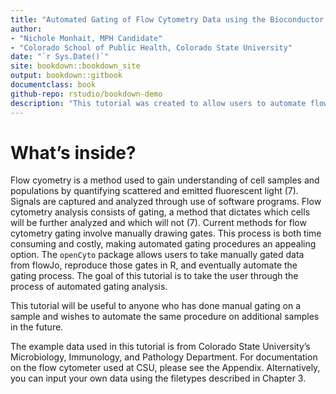 ```yaml
--- 
title: "Automated Gating of Flow Cytometry Data using the Bioconductor `openCyto` Framework"
author: 
- "Nichole Monhait, MPH Candidate"
- "Colorado School of Public Health, Colorado State University"    
date: "`r Sys.Date()`"
site: bookdown::bookdown_site
output: bookdown::gitbook
documentclass: book
github-repo: rstudio/bookdown-demo
description: "This tutorial was created to allow users to automate flow cytometry analysis in R using the `openCyto` package. The tutorial includes steps to complete automation from a flowJo Workspace file. Full details on tutorial contents are included in the following chapters."
---
```


# What's inside?  

Flow cyometry is a method used to gain understanding of cell samples and populations by quantifying scattered and emitted fluorescent light (7). Signals are captured and analyzed through use of software programs. Flow cytometry analysis consists of gating, a method that dictates which cells will be further analyzed and which will not (7). Current methods for flow cytometry gating involve manually drawing gates. This process is both time consuming and costly, making automated gating procedures an appealing option. The `openCyto` package allows users to take manually gated data from flowJo, reproduce those gates in R, and eventually automate the gating process. The goal of this tutorial is to take the user through the process of automated gating analysis.  

This tutorial will be useful to anyone who has done manual gating on a sample and wishes to automate the same procedure on additional samples in the future. 

The example data used in this tutorial is from Colorado State University's Microbiology, Immunology, and Pathology Department. For documentation on the flow cytometer used at CSU, please see the Appendix.  Alternatively, you can input your own data using the filetypes described in Chapter 3.  

